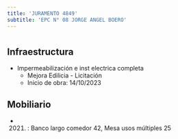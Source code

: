 ```yaml
---
title: 'JURAMENTO 4849'
subtitle: 'EPC N° 08 JORGE ANGEL BOERO'
---
```


#
## Infraestructura

* Impermeabilización e inst electrica completa 
    + Mejora Edilicia - Licitación 
    + Inicio de obra: 14/10/2023 






## Mobiliario

*  (2021) : Banco largo comedor 42, Mesa usos múltiples 25 



